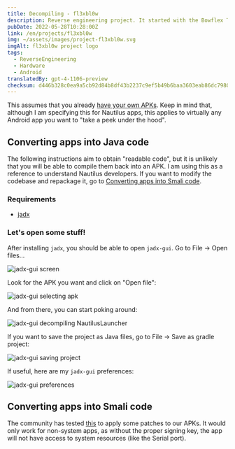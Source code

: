 ```yaml
---
title: Decompiling - fl3xbl0w
description: Reverse engineering project. It started with the Bowflex Treadmill 22 but ended up being generalized for any Android machine sold by Nautilus Inc. (Nautilus, Bowflex, Schwinn).
pubDate: 2022-05-28T10:28:00Z
link: /en/projects/fl3xbl0w
img: ~/assets/images/project-fl3xbl0w.svg
imgAlt: fl3xbl0w project logo
tags:
  - ReverseEngineering
  - Hardware
  - Android
translatedBy: gpt-4-1106-preview
checksum: d446b328c0ea9a5cb92d84b8df43b2237c9ef5b49b6baa3603eab86dc7980902
---
```



This assumes that you already [have your own APKs](/en/projects/fl3xbl0w/backup). Keep in mind that, although I am specifying this for Nautilus apps, this applies to virtually any Android app you want to "take a peek under the hood".

## Converting apps into Java code

The following instructions aim to obtain "readable code", but it is unlikely that you will be able to compile them back into an APK. I am using this as a reference to understand Nautilus developers. If you want to modify the codebase and repackage it, go to [Converting apps into Smali code](#converting-apps-into-smali-code).

### Requirements

- [jadx](https://github.com/skylot/jadx)

### Let's open some stuff!

After installing `jadx`, you should be able to open `jadx-gui`. Go to File -> Open files...

<Image src={JadxGUIScreen} alt="jadx-gui screen" format="webp" />

Look for the APK you want and click on "Open file":

<Image src={JadxGUISelect} alt="jadx-gui selecting apk" format="webp" />

And from there, you can start poking around:

<Image src={JadxGUIOpened} alt="jadx-gui decompiling NautilusLauncher" format="webp" />

If you want to save the project as Java files, go to File -> Save as gradle project:

<Image src={JadxGUISave} alt="jadx-gui saving project" format="webp" />

If useful, here are my `jadx-gui` preferences:

<Image src={JadxGUIPrefs} alt="jadx-gui preferences" format="webp" />

## Converting apps into Smali code

The community has tested [this](https://www.reddit.com/r/Bowflex/comments/mi8wdo/unlocking_bowflex_velocore/) to apply some patches to our APKs. It would only work for non-system apps, as without the proper signing key, the app will not have access to system resources (like the Serial port).
